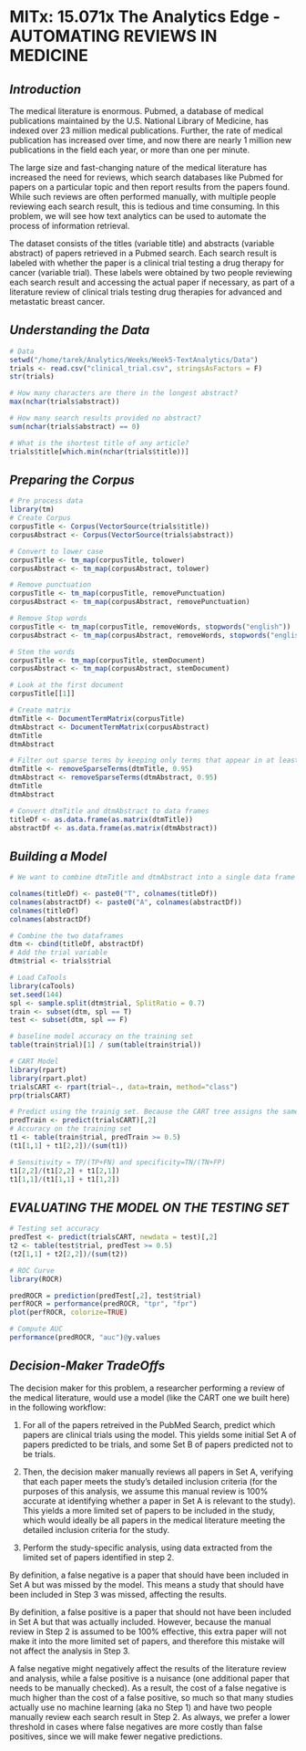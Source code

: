 MITx: 15.071x The Analytics Edge - AUTOMATING REVIEWS IN MEDICINE
========================================================

## *Introduction*
The medical literature is enormous. Pubmed, a database of medical publications maintained by the U.S. National Library of Medicine, has indexed over 23 million medical publications. Further, the rate of medical publication has increased over time, and now there are nearly 1 million new publications in the field each year, or more than one per minute.

The large size and fast-changing nature of the medical literature has increased the need for reviews, which search databases like Pubmed for papers on a particular topic and then report results from the papers found. While such reviews are often performed manually, with multiple people reviewing each search result, this is tedious and time consuming. In this problem, we will see how text analytics can be used to automate the process of information retrieval.

The dataset consists of the titles (variable title) and abstracts (variable abstract) of papers retrieved in a Pubmed search. Each search result is labeled with whether the paper is a clinical trial testing a drug therapy for cancer (variable trial). These labels were obtained by two people reviewing each search result and accessing the actual paper if necessary, as part of a literature review of clinical trials testing drug therapies for advanced and metastatic breast cancer.

## *Understanding the Data*
```r
# Data
setwd("/home/tarek/Analytics/Weeks/Week5-TextAnalytics/Data")
trials <- read.csv("clinical_trial.csv", stringsAsFactors = F)
str(trials)

# How many characters are there in the longest abstract?
max(nchar(trials$abstract))

# How many search results provided no abstract?
sum(nchar(trials$abstract) == 0)

# What is the shortest title of any article?
trials$title[which.min(nchar(trials$title))]
```

## *Preparing the Corpus*
```r
# Pre process data
library(tm)
# Create Corpus
corpusTitle <- Corpus(VectorSource(trials$title)) 
corpusAbstract <- Corpus(VectorSource(trials$abstract)) 

# Convert to lower case
corpusTitle <- tm_map(corpusTitle, tolower)
corpusAbstract <- tm_map(corpusAbstract, tolower)

# Remove punctuation 
corpusTitle <- tm_map(corpusTitle, removePunctuation)
corpusAbstract <- tm_map(corpusAbstract, removePunctuation)

# Remove Stop words
corpusTitle <- tm_map(corpusTitle, removeWords, stopwords("english"))
corpusAbstract <- tm_map(corpusAbstract, removeWords, stopwords("english"))

# Stem the words
corpusTitle <- tm_map(corpusTitle, stemDocument)
corpusAbstract <- tm_map(corpusAbstract, stemDocument)

# Look at the first document
corpusTitle[[1]]

# Create matrix
dtmTitle <- DocumentTermMatrix(corpusTitle)
dtmAbstract <- DocumentTermMatrix(corpusAbstract)
dtmTitle
dtmAbstract

# Filter out sparse terms by keeping only terms that appear in at least 5% or more of the documents
dtmTitle <- removeSparseTerms(dtmTitle, 0.95)
dtmAbstract <- removeSparseTerms(dtmAbstract, 0.95)
dtmTitle
dtmAbstract

# Convert dtmTitle and dtmAbstract to data frames
titleDf <- as.data.frame(as.matrix(dtmTitle))
abstractDf <- as.data.frame(as.matrix(dtmAbstract))
```

## *Building a Model*
```r
# We want to combine dtmTitle and dtmAbstract into a single data frame to make predictions. However, some of the variables in these data frames have the same names.

colnames(titleDf) <- paste0("T", colnames(titleDf))
colnames(abstractDf) <- paste0("A", colnames(abstractDf))
colnames(titleDf)
colnames(abstractDf)

# Combine the two dataframes
dtm <- cbind(titleDf, abstractDf)
# Add the trial variable
dtm$trial <- trials$trial

# Load CaTools
library(caTools)
set.seed(144)
spl <- sample.split(dtm$trial, SplitRatio = 0.7)
train <- subset(dtm, spl == T)
test <- subset(dtm, spl == F)

# baseline model accuracy on the training set
table(train$trial)[1] / sum(table(train$trial))

# CART Model
library(rpart)
library(rpart.plot)
trialsCART <- rpart(trial~., data=train, method="class")
prp(trialsCART)

# Predict using the trainig set. Because the CART tree assigns the same predicted probability to each leaf node and there are a small number of leaf nodes compared to data points, we expect exactly the same maximum predicted probability.
predTrain <- predict(trialsCART)[,2]
# Accuracy on the training set
t1 <- table(train$trial, predTrain >= 0.5)
(t1[1,1] + t1[2,2])/(sum(t1))

# Sensitivity = TP/(TP+FN) and specificity=TN/(TN+FP)
t1[2,2]/(t1[2,2] + t1[2,1])
t1[1,1]/(t1[1,1] + t1[1,2])
```

## *EVALUATING THE MODEL ON THE TESTING SET*
```r
# Testing set accuracy
predTest <- predict(trialsCART, newdata = test)[,2]
t2 <- table(test$trial, predTest >= 0.5)
(t2[1,1] + t2[2,2])/(sum(t2))

# ROC Curve
library(ROCR)

predROCR = prediction(predTest[,2], test$trial)
perfROCR = performance(predROCR, "tpr", "fpr")
plot(perfROCR, colorize=TRUE)

# Compute AUC
performance(predROCR, "auc")@y.values
```

## *Decision-Maker TradeOffs*
The decision maker for this problem, a researcher performing a review of the medical literature, would use a model (like the CART one we built here) in the following workflow:

1) For all of the papers retreived in the PubMed Search, predict which papers are clinical trials using the model. This yields some initial Set A of papers predicted to be trials, and some Set B of papers predicted not to be trials.

2) Then, the decision maker manually reviews all papers in Set A, verifying that each paper meets the study's detailed inclusion criteria (for the purposes of this analysis, we assume this manual review is 100% accurate at identifying whether a paper in Set A is relevant to the study). This yields a more limited set of papers to be included in the study, which would ideally be all papers in the medical literature meeting the detailed inclusion criteria for the study.

3) Perform the study-specific analysis, using data extracted from the limited set of papers identified in step 2.

By definition, a false negative is a paper that should have been included in Set A but was missed by the model. This means a study that should have been included in Step 3 was missed, affecting the results.

By definition, a false positive is a paper that should not have been included in Set A but that was actually included. However, because the manual review in Step 2 is assumed to be 100% effective, this extra paper will not make it into the more limited set of papers, and therefore this mistake will not affect the analysis in Step 3.

A false negative might negatively affect the results of the literature review and analysis, while a false positive is a nuisance (one additional paper that needs to be manually checked). As a result, the cost of a false negative is much higher than the cost of a false positive, so much so that many studies actually use no machine learning (aka no Step 1) and have two people manually review each search result in Step 2. As always, we prefer a lower threshold in cases where false negatives are more costly than false positives, since we will make fewer negative predictions.
